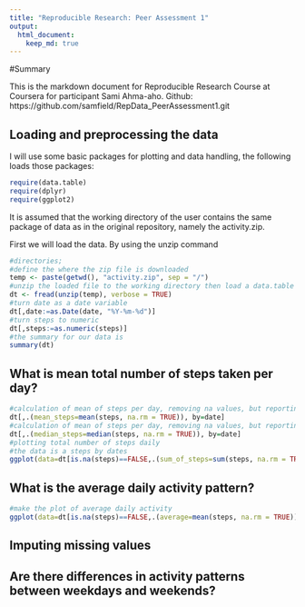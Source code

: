 ```yaml
---
title: "Reproducible Research: Peer Assessment 1"
output: 
  html_document:
    keep_md: true
---
```

#Summary

This is the markdown document for Reproducible Research Course at Coursera for participant Sami Ahma-aho.
Github:
https://github.com/samfield/RepData_PeerAssessment1.git


## Loading and preprocessing the data

I will use some basic packages for plotting and data handling, the following loads those packages:
```r
require(data.table)
require(dplyr)
require(ggplot2)
```

It is assumed that the working directory of the user contains the same package of data as in the original repository, namely the activity.zip.

First we will load the data. By using the unzip command
```r
#directories;
#define the where the zip file is downloaded
temp <- paste(getwd(), "activity.zip", sep = "/")
#unzip the loaded file to the working directory then load a data.table with fread function
dt <- fread(unzip(temp), verbose = TRUE)
#turn date as a date variable
dt[,date:=as.Date(date, "%Y-%m-%d")]
#turn steps to numeric
dt[,steps:=as.numeric(steps)]
#the summary for our data is 
summary(dt)
```



## What is mean total number of steps taken per day?

```r
#calculation of mean of steps per day, removing na values, but reporting whole days with no values
dt[,.(mean_steps=mean(steps, na.rm = TRUE)), by=date]
#calculation of mean of steps per day, removing na values, but reporting whole days with no values
dt[,.(median_steps=median(steps, na.rm = TRUE)), by=date]
#plotting total number of steps daily
#the data is a steps by dates
ggplot(data=dt[is.na(steps)==FALSE,.(sum_of_steps=sum(steps, na.rm = TRUE)), by=date], aes(sum_of_steps)) + geom_histogram() +xlab("Number of steps") +ylab("Frequency of days") +ggtitle("Histogram of sum of steps by day")
```



## What is the average daily activity pattern?

```r
#make the plot of average daily activity
ggplot(data=dt[is.na(steps)==FALSE,.(average=mean(steps, na.rm = TRUE)), by=.(date,interval)],aes(x=interval,y=average)) + geom_line() +ggtitle("Average daily pattern")
```


## Imputing missing values



## Are there differences in activity patterns between weekdays and weekends?
